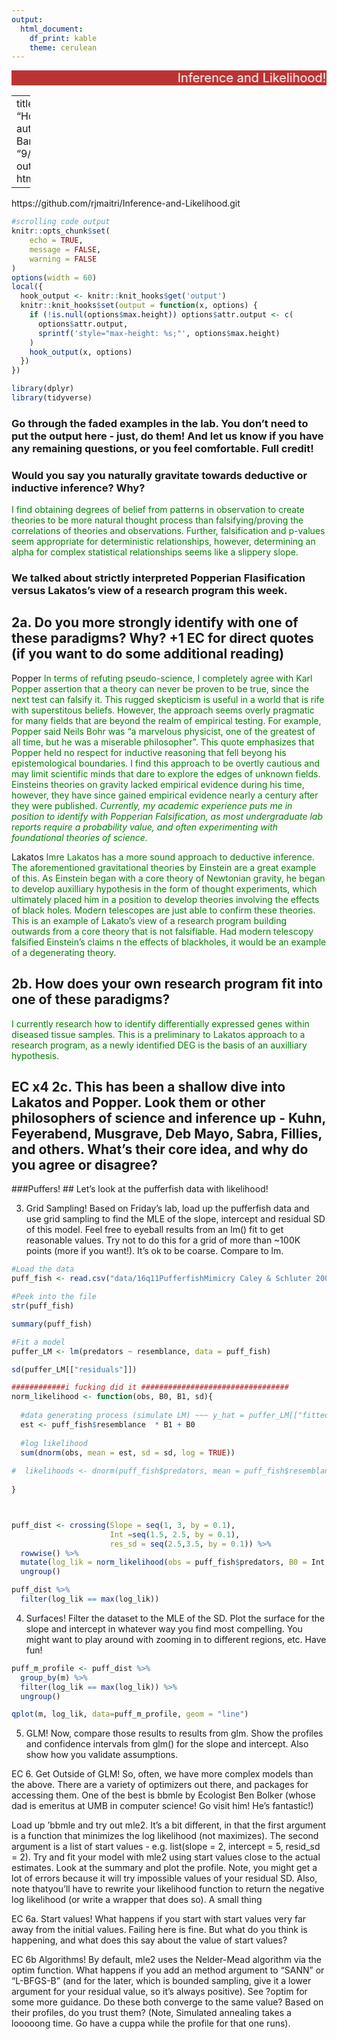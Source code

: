 ```yaml
---
output: 
  html_document: 
    df_print: kable
    theme: cerulean
---
```

  
<div align="center">
 <marquee behavior="alternate" bgcolor="#bb3434" direction="left" height:="" 
 loop="7" scrollamount="1" scrolldelay="2" width="100%">
 <span style="font-size: 20px;color:#FFFFFF">
 Inference and Likelihood!</span></marquee>
</div>

---
title: "Homework 6"
author: "Bob Bartolini"
date: "9/18/2020"
output: html_document
  

---

https://github.com/rjmaitri/Inference-and-Likelihood.git

```r
#scrolling code output
knitr::opts_chunk$set(
	echo = TRUE,
	message = FALSE,
	warning = FALSE
)
options(width = 60)
local({
  hook_output <- knitr::knit_hooks$get('output')
  knitr::knit_hooks$set(output = function(x, options) {
    if (!is.null(options$max.height)) options$attr.output <- c(
      options$attr.output,
      sprintf('style="max-height: %s;"', options$max.height)
    )
    hook_output(x, options)
  })
})
```

```r
library(dplyr)
library(tidyverse)


```

### Go through the faded examples in the lab. You don’t need to put the output here - just, do them! And let us know if you have any remaining questions, or you feel comfortable. Full credit!



### Would you say you naturally gravitate towards deductive or inductive inference? Why? 


<span style="color: green;">I find obtaining degrees of belief from patterns in observation to create theories to be more natural thought process than falsifying/proving the correlations of theories and observations. Further, falsification and p-values seem appropriate for deterministic relationships, however, determining an alpha for complex statistical relationships seems like a slippery slope.  </span>

### We talked about strictly interpreted Popperian Flasification versus Lakatos’s view of a research program this week.

##    2a. Do you more strongly identify with one of these paradigms? Why? +1 EC for direct quotes (if you want to do some additional reading)

Popper 
<span style="color: green;"> In terms of refuting pseudo-science, I completely agree with Karl  Popper assertion that a theory can never be proven to be true, since the next test can falsify it. This rugged skepticism is useful in a world that is rife with superstitous beliefs. However, the approach seems overly pragmatic for many fields that are beyond the realm of empirical testing. For example, Popper said Neils Bohr was “a marvelous physicist, one of the greatest of all time, but he was a miserable philosopher". This quote emphasizes that Popper held no respect for inductive reasoning that fell beyong his epistemological boundaries. I find this approach to be overtly cautious and may limit scientific minds that dare to explore the edges of unknown fields. Einsteins theories on gravity lacked empirical evidence during his time, however, they have since gained empirical evidence nearly a century after they were published.  *Currently, my academic experience puts me in position to identify with Popperian Falsification, as most undergraduate lab reports require a probability value, and often experimenting with foundational theories of science.* </span> 

Lakatos 
<span style="color: green;"> Imre Lakatos has a more sound approach to deductive inference. The aforementioned gravitational theories by Einstein are a great example of this. As Einstein began with a core theory of Newtonian gravity, he began to develop auxilliary hypothesis in the form of thought experiments, which ultimately placed him in a position to develop theories involving the effects of black holes. Modern telescopes are just able to confirm these theories. This is an example of Lakato's view of a research program building outwards from a core theory that is not falsifiable. Had modern telescopy falsified Einstein's claims n the effects of blackholes, it would be an example of a degenerating theory. </span>

##    2b. How does your own research program fit into one of these paradigms?

<span style="color: green;">I currently research how to identify differentially expressed genes within diseased tissue samples. This is a preliminary to Lakatos approach to a research program, as a newly identified DEG is the basis of an auxilliary hypothesis. </span>

##    EC x4 2c. This has been a shallow dive into Lakatos and Popper. Look them or other philosophers of science and inference up - Kuhn, Feyerabend, Musgrave, Deb Mayo, Sabra, Fillies, and others. What’s their core idea, and why do you agree or disagree?

###Puffers!
## Let’s look at the pufferfish data with likelihood!

3. Grid Sampling! Based on Friday’s lab, load up the pufferfish data and use grid sampling to find the MLE of the slope, intercept and residual SD of this model. Feel free to eyeball results from an lm() fit to get reasonable values. Try not to do this for a grid of more than ~100K points (more if you want!). It’s ok to be coarse. Compare to lm.

```r
#Load the data
puff_fish <- read.csv("data/16q11PufferfishMimicry Caley & Schluter 2003.csv")

#Peek into the file
str(puff_fish)

summary(puff_fish)
```

```r

#Fit a model 
puffer_LM <- lm(predators ~ resemblance, data = puff_fish)

```

```r
sd(puffer_LM[["residuals"]])

```

```r
############i fucking did it #################################
norm_likelihood <- function(obs, B0, B1, sd){
  
  #data generating process (simulate LM) ~~~ y_hat = puffer_LM[["fitted.values"]]
  est <- puff_fish$resemblance  * B1 + B0
  
  #log likelihood
  sum(dnorm(obs, mean = est, sd = sd, log = TRUE))
  
#  likelihoods <- dnorm(puff_fish$predators, mean = puff_fish$resemblance  * B1 + B0, sd = err.sigma)
  
}



puff_dist <- crossing(Slope = seq(1, 3, by = 0.1), 
                      Int =seq(1.5, 2.5, by = 0.1),
                      res_sd = seq(2.5,3.5, by = 0.1)) %>%
  rowwise() %>%
  mutate(log_lik = norm_likelihood(obs = puff_fish$predators, B0 = Int, B1 = Slope, sd = res_sd)) %>% 
  ungroup()

```

```r
puff_dist %>%
  filter(log_lik == max(log_lik))

```


4. Surfaces! Filter the dataset to the MLE of the SD. Plot the surface for the slope and intercept in whatever way you find most compelling. You might want to play around with zooming in to different regions, etc. Have fun!

```r
puff_m_profile <- puff_dist %>%
  group_by(m) %>%
  filter(log_lik == max(log_lik)) %>%
  ungroup()

qplot(m, log_lik, data=puff_m_profile, geom = "line")

```

5. GLM! Now, compare those results to results from glm. Show the profiles and confidence intervals from glm() for the slope and intercept. Also show how you validate assumptions.

EC 6. Get Outside of GLM! So, often, we have more complex models than the above. There are a variety of optimizers out there, and packages for accessing them. One of the best is bbmle by Ecologist Ben Bolker (whose dad is emeritus at UMB in computer science! Go visit him! He’s fantastic!)

Load up 'bbmle and try out mle2. It’s a bit different, in that the first argument is a function that minimizes the log likelihood (not maximizes). The second argument is a list of start values - e.g. list(slope = 2, intercept = 5, resid_sd = 2). Try and fit your model with mle2 using start values close to the actual estimates. Look at the summary and plot the profile. Note, you might get a lot of errors because it will try impossible values of your residual SD. Also, note thatyou’ll have to rewrite your likelihood function to return the negative log likelihood (or write a wrapper that does so). A small thing

EC 6a. Start values! What happens if you start with start values very far away from the initial values. Failing here is fine. But what do you think is happening, and what does this say about the value of start values?

EC 6b Algorithms! By default, mle2 uses the Nelder-Mead algorithm via the optim function. What happens if you add an method argument to “SANN” or “L-BFGS-B” (and for the later, which is bounded sampling, give it a lower argument for your residual value, so it’s always positive). See ?optim for some more guidance. Do these both converge to the same value? Based on their profiles, do you trust them? (Note, Simulated annealing takes a looooong time. Go have a cuppa while the profile for that one runs).